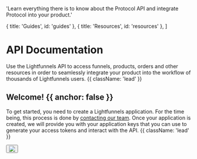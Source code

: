 
  'Learn everything there is to know about the Protocol API and integrate Protocol into your product.'

  { title: 'Guides', id: 'guides' },
  { title: 'Resources', id: 'resources' },
]

<HeroPattern />

# API Documentation

Use the Lightfunnels API to access funnels, products, orders and other resources in order to seamlessly integrate your product into the workflow of thousands of Lightfunnels users. {{ className: 'lead' }}


## Welcome! {{ anchor: false }}

To get started, you need to create a Lightfunnels application. For the time being, this process is done by [contacting our team](mailto:support@lightfunnels.com?subject=New%20Lightfunnels%20application%20request&body=Hello%20Lightfunnels%2C%0D%0A%0D%0AI%20would%20like%20to%20create%20a%20new%20application%20to%20use%20your%20API.%0D%0A%0D%0AMy%20app%20name%20is%3A%20REPLACE_WITH_YOUR_APP_NAME%0D%0AMy%20app%20URL%20is%3A%20https%3A%2F%2Flocalhost%3A3000%2F%0D%0AMy%20redirect%20URL%20is%3A%20https%3A%2F%2Flocalhost%3A3000%2Fredirect%0D%0A%0D%0AThanks%0D%0A%0D%0AYour%20name). Once your application is created, we will provide you with your application keys that you can use to generate your access tokens and interact with the API.  {{ className: 'lead' }}

<div className="not-prose mb-16 mt-6 flex gap-3">
  <Button href="/gettingstarted" arrow="right" children="Getting Started" />
	<a href="https://god.gw.postman.com/run-collection/16831799-560b18e3-2697-46e4-9ac7-1933d463fb37?action=collection%2Ffork&source=rip_markdown&collection-url=entityId%3D16831799-560b18e3-2697-46e4-9ac7-1933d463fb37%26entityType%3Dcollection%26workspaceId%3Dfa9c0249-aba8-4d8f-8378-47dad60c4b51" target="_blank">
		<img className="rounded-full cursor-pointer" src="https://run.pstmn.io/button.svg"/>
	</a>
</div>

<Guides />

<Resources />
